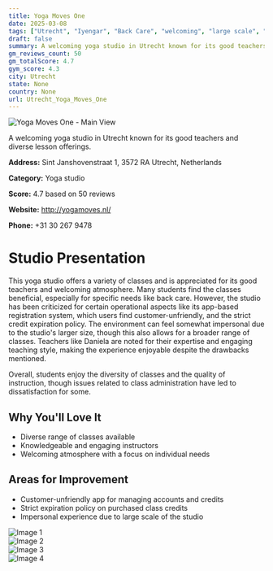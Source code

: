 ```yaml
---
title: Yoga Moves One
date: 2025-03-08
tags: ["Utrecht", "Iyengar", "Back Care", "welcoming", "large scale", "Utrecht"]  
draft: false
summary: A welcoming yoga studio in Utrecht known for its good teachers and diverse lesson offerings.
gm_reviews_count: 50
gm_totalScore: 4.7
gym_score: 4.3
city: Utrecht
state: None
country: None
url: Utrecht_Yoga_Moves_One
---
```


<div className="aspect-[16/9] relative my-8">
  <img 
    src="https://lh5.googleusercontent.com/p/AF1QipNuovIVhAQMsChcs-DrfVvzCP4T9EZin0n_a5A=w1920-h1080-k-no"
    alt="Yoga Moves One - Main View"
    className="object-cover absolute inset-0 w-full h-full rounded-lg"
  />
</div>

A welcoming yoga studio in Utrecht known for its good teachers and diverse lesson offerings.

**Address:** Sint Janshovenstraat 1, 3572 RA Utrecht, Netherlands

**Category:** Yoga studio

**Score:** 4.7 based on 50 reviews

**Website:** http://yogamoves.nl/

**Phone:** +31 30 267 9478

# Studio Presentation

This yoga studio offers a variety of classes and is appreciated for its good teachers and welcoming atmosphere. Many students find the classes beneficial, especially for specific needs like back care. However, the studio has been criticized for certain operational aspects like its app-based registration system, which users find customer-unfriendly, and the strict credit expiration policy. The environment can feel somewhat impersonal due to the studio's larger size, though this also allows for a broader range of classes. Teachers like Daniela are noted for their expertise and engaging teaching style, making the experience enjoyable despite the drawbacks mentioned.

Overall, students enjoy the diversity of classes and the quality of instruction, though issues related to class administration have led to dissatisfaction for some.

## Why You'll Love It

- Diverse range of classes available
- Knowledgeable and engaging instructors
- Welcoming atmosphere with a focus on individual needs

## Areas for Improvement

- Customer-unfriendly app for managing accounts and credits
- Strict expiration policy on purchased class credits
- Impersonal experience due to large scale of the studio

<div className="grid grid-cols-1 xl:grid-cols-2 gap-4 my-8">
<div className="aspect-[4/3] relative"><img src="https://lh3.googleusercontent.com/gps-cs-s/AB5caB-MDGwDEhHACkdYGCG4XbiYignAE_CkJm30QqBL3D5HXnrn7mpmIBINT29qgfheC8hyX6TeAukrVASvvyy9pXkacWOEsaAFMBpMPNZTMzNLYH0rhrkkI5RI_GTTQ2KWgeVnwDbu9Q=w1920-h1080-k-no-pi-0-ya59.57697-ro-0-fo100" alt="Image 1" className="object-cover absolute inset-0 w-full h-full rounded-lg" /></div>
<div className="aspect-[4/3] relative"><img src="https://lh3.googleusercontent.com/gps-cs-s/AB5caB98tQ8rVT6o4-GGUwOdDhlJJAXGGm5eFj2uxLws16edSEWKQbiTYfTGVueyGuJ4ykNMgx3VRgOnHCMAT7DhJO9dnGA-ER9tPN16cd5nnxdQn5p6c7cF_P2CMFmYCb3730FvF18=w1920-h1080-k-no-pi-0-ya303.57697-ro0-fo100" alt="Image 2" className="object-cover absolute inset-0 w-full h-full rounded-lg" /></div>
<div className="aspect-[4/3] relative"><img src="https://lh3.googleusercontent.com/gps-cs-s/AB5caB_zc9ujW316yZIK_iutmmKT5SuW51Cur20XQMCGQ4NuMqclJuGo2PGFX0tcXZMNzBAQ4BZuvsfAfZqBczNLczo2Bv3zbNZl5S8L5581kMDeUrULY4TkdK-SA0lWr5LW9Ah19Drx4g=w1920-h1080-k-no-pi-0-ya111.776985-ro-0-fo100" alt="Image 3" className="object-cover absolute inset-0 w-full h-full rounded-lg" /></div>
<div className="aspect-[4/3] relative"><img src="https://lh3.googleusercontent.com/gps-cs-s/AB5caB9LNIOGYR9NN-HkxVleTr0Zl6wB9KN0NZz7Te8eEZcIYZiMeuOT7iC5t7HBOyBWLV5wHvH_8lh2HlN190pkWf6u333SGHx64ho8ntPWscWaUJxniozti61MwPl372SElrcHhLgWoQ=w1920-h1080-k-no-pi-0-ya169.77696-ro-0-fo100" alt="Image 4" className="object-cover absolute inset-0 w-full h-full rounded-lg" /></div>
</div>